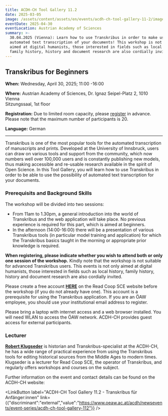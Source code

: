 ```yaml
---
title: ACDH-CH Tool Gallery 11.2
date: 2025-03-05
image: /assets/content/assets/en/events/acdh-ch-tool-gallery-11-2/image.jpg
eventDate: 2025-04-30
eventLocation: Austrian Academy of Sciences
summary: >-
  30.04.2025 (Vienna): Learn how to use Transkribus in order to make use of
  automated text transcription of your documents! This workshop is not only
  aimed at digital humanists, those interested in fields such as local history,
  family history, history and document research are also cordially invited.
---
```

## **Transkribus for Beginners**

**When:** Wednesday, April 30, 2025; 11:00 -16:00

**Where:** Austrian Academy of Sciences, Dr. Ignaz Seipel-Platz 2, 1010 Vienna\
Sitzungssaal, 1st floor

**Registration:** Due to limited room capacity, please [register](https://www.oeaw.ac.at/acdh/newsevents/registration/acdh-ch-tool-gallery-112) in advance. Please note that the maximum number of participants is 20.

**Language:** German

---

Transkribus is one of the most popular tools for the automated transcription of manuscripts and prints. Developed at the University of Innsbruck, users can draw on various tools and support from the community, which now numbers well over 100,000 users and is constantly publishing new models, thus making accessible and re-usable research available in the spirit of Open Science. In this Tool Gallery, you will learn how to use Transkribus in order to be able to use the possibility of automated text transcription for your documents.

### **Prerequisits and Background Skills**

The workshop will be divided into two sessions:

* From 11am to 1.30pm, a general introduction into the world of Transkribus and the web application will take place. No previous experience is required for this part, which is aimed at beginners.
* In the afternoon (14:00-16:00) there will be a presentation of various Transkribus tools (in particular model training and application) for which the Transkribus basics taught in the morning or appropriate prior knowledge is required.

**When registering, please indicate whether you wish to attend both or only one session of the workshop.** Kindly note that the workshop is not suitable for advanced Transkribus users. This events is not only aimed at digital humanists, those interested in fields such as local history, family history, history and document research are also cordially invited.

Please create a free account [**HERE**](<https://account.readcoop.eu/auth/realms/readcoop/protocol/openid-connect/registrations?client_id=transkribus-webui-app\&response_type=code\&scope=openid+email\&redirect_uri=https%3A%2F%2Fapp.transkribus.org\&state=vzvp3n&__hstc=48127928. 6463245bf84434458be6569c021444b0.1724845856432.1736863531493.1738233839687.10&__hssc=48127928.2.1738233839687&__hsfp=2277083073>) on the Read Coop SCE website before the workshop (if you do not already have one). This account is a prerequisite for using the Transkribus application. If you are an ÖAW employee, you should use your institutional email address to register.

Please bring a laptop with internet access and a web browser installed. You will need WLAN to access the ÖAW network. ACDH-CH provides guest access for external participants.

### Lecturer

[**Robert Klugseder**](https://www.oeaw.ac.at/acdh/institute/team/staff-members/robert-klugseder) is historian and Transkribus-specialist at the ACDH-CH, he has a wide range of practical experience from using the Transkribus tools for editing historical sources from the Middle Ages to modern times. Klugseder is a lecturer for Read Coop SCE, the operator of Transkribus, and regularly offers workshops and courses on the subject.

Further information on the event and contact details can be found on the ACDH-CH website:

<LinkButton label="ACDH-CH Tool Gallery 11.2 - Transkribus für Anfänger:innen" link={{"discriminant":"external","value":"https://www.oeaw.ac.at/acdh/newsevents/event-series/acdh-ch-tool-gallery-112"}} />

